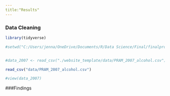 ```yaml
---
title:"Results"
---
```


### Data Cleaning 

```r
library(tidyverse)

```

```r
#setwd("C:/Users/jenna/OneDrive/Documents/R/Data Science/Final/finalproject_p8105.github.io/website_template")


#data_2007 <- read_csv("./website_template/data/PRAM_2007_alcohol.csv")

read_csv("data/PRAM_2007_alcohol.csv")

#view(data_2007)
```


###Findings

